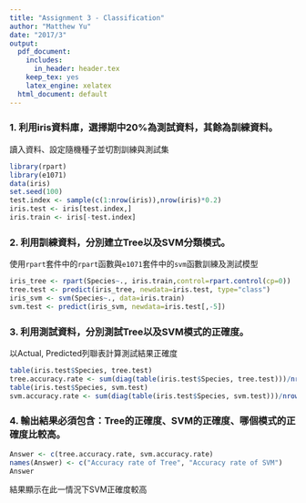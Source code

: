---
title: "Assignment 3 - Classification"
author: "Matthew Yu"
date: "2017/3"
output:
  pdf_document:
    includes:
      in_header: header.tex
    keep_tex: yes
    latex_engine: xelatex
  html_document: default
---


### 1. 利用iris資料庫，選擇期中20%為測試資料，其餘為訓練資料。

讀入資料、設定隨機種子並切割訓練與測試集
```{r}
library(rpart)
library(e1071)
data(iris)
set.seed(100)
test.index <- sample(c(1:nrow(iris)),nrow(iris)*0.2)
iris.test <- iris[test.index,]
iris.train <- iris[-test.index]
```


### 2. 利用訓練資料，分別建立Tree以及SVM分類模式。

使用`rpart`套件中的`rpart`函數與`e1071`套件中的`svm`函數訓練及測試模型
```{r}
iris_tree <- rpart(Species~., iris.train,control=rpart.control(cp=0))
tree.test <- predict(iris_tree, newdata=iris.test, type="class")
iris_svm <- svm(Species~., data=iris.train)
svm.test <- predict(iris_svm, newdata=iris.test[,-5])
```


### 3. 利用測試資料，分別測試Tree以及SVM模式的正確度。

以Actual, Predicted列聯表計算測試結果正確度
```{r}
table(iris.test$Species, tree.test)
tree.accuracy.rate <- sum(diag(table(iris.test$Species, tree.test)))/nrow(iris.test)
table(iris.test$Species, svm.test)
svm.accuracy.rate <- sum(diag(table(iris.test$Species, svm.test)))/nrow(iris.test)
```


### 4. 輸出結果必須包含：Tree的正確度、SVM的正確度、哪個模式的正確度比較高。

```{r}
Answer <- c(tree.accuracy.rate, svm.accuracy.rate)
names(Answer) <- c("Accuracy rate of Tree", "Accuracy rate of SVM")
Answer
```
結果顯示在此一情況下SVM正確度較高
